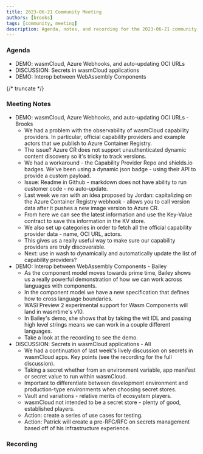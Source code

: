 ```yaml
---
title: 2023-06-21 Community Meeting
authors: [brooks]
tags: [community, meeting]
description: Agenda, notes, and recording for the 2023-06-21 community meeting
---
```



### Agenda

- DEMO: wasmCloud, Azure Webhooks, and auto-updating OCI URLs
- DISCUSSION: Secrets in wasmCloud applications
- DEMO: Interop between WebAssembly Components

{/* truncate */}

### Meeting Notes

- DEMO: wasmCloud, Azure Webhooks, and auto-updating OCI URLs - Brooks
  - We had a problem with the observability of wasmCloud capability providers. In particular, official capability providers and example actors that we publish to Azure Container Registry.
  - The issue? Azure CR does not support unauthenticated dynamic content discovery so it's tricky to track versions.
  - We had a workaround - the Capability Provider Repo and shields.io badges. We've been using a dynamic json badge - using their API to provide a custom payload.
  - Issue: Readme in Github - markdown does not have ability to run customer code - no auto-update.
  - Last week we ran with an idea proposed by Jordan: capitalizing on the Azure Container Registry webhook - allows you to call version data after it pushes a new image version to Azure CR.
  - From here we can see the latest information and use the Key-Value contract to save this information in the KV store.
  - We also set up categories in order to fetch all the official capability provider data - name, OCI URL, actors.
  - This gives us a really useful way to make sure our capability providers are truly discoverable.
  - Next: use in wash to dynamically and automatically update the list of capability providers?
- DEMO: Interop between WebAssembly Components - Bailey
  - As the component model moves towards prime time, Bailey shows us a really powerful demonstration of how we can work across languages with components.
  - In the component model we have a new specification that defines how to cross language boundaries.
  - WASI Preview 2 experimental support for Wasm Components will land in wasmtime's v10.
  - In Bailey's demo, she shows that by taking the wit IDL and passing high level strings means we can work in a couple different languages.
  - Take a look at the recording to see the demo.
- DISCUSSION: Secrets in wasmCloud applications - All
  - We had a continuation of last week's lively discussion on secrets in wasmCloud apps. Key points (see the recording for the full discussion).
  - Taking a secret whether from an environment variable, app manifest or secret value to run within wasmCloud.
  - Important to differentiate between development environment and production-type environments when choosing secret stores.
  - Vault and variations - relative merits of ecosystem players.
  - wasmCloud not intended to be a secret store - plenty of good, established players.
  - Action: create a series of use cases for testing.
  - Action: Patrick will create a pre-RFC/RFC on secrets management based off of his infrastructure experience.

### Recording

<YouTube url="https://youtu.be/oAuCqEmFoK4" />
